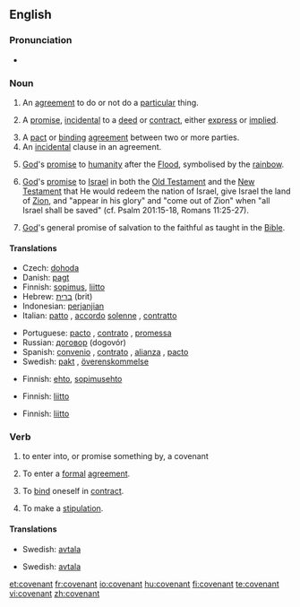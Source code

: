 ==English==

===Pronunciation===
*{{audio|en-us-covenant.ogg|Audio (US)}}

===Noun===
{{en-noun}}
#{{legal}} An [[agreement]] to do or not do a [[particular]] thing.
#{{legal}} A [[promise]], [[incidental]] to a [[deed]] or [[contract]], either [[express]] or [[implied]].
# A [[pact]] or [[binding]] [[agreement]] between two or more parties.
# An [[incidental]] clause in an agreement.
# {{biblical}} [[God]]'s [[promise]] to [[humanity]] after the [[Flood]], symbolised by the [[rainbow]].
# {{biblical}} [[God]]'s [[promise]] to [[Israel]] in both the [[Old Testament]] and the [[New Testament]] that He would redeem the nation of Israel, give Israel the land of [[Zion]], and "appear in his glory" and "come out of Zion" when "all Israel shall be saved" (cf. Psalm 201:15-18, Romans 11:25-27).
# {{biblical}} [[God]]'s general promise of salvation to the faithful as taught in the [[Bible]].

====Translations====
{{trans-top|binding agreement}}
*Czech: [[dohoda]] {{f}}
*Danish: [[pagt]]
*Finnish: [[sopimus]], [[liitto]]
*Hebrew: [[ברית]] (brit) {{f}}
*Indonesian: [[perjanjian]]
*Italian: [[patto]] {{m}}, [[accordo]] [[solenne]] {{m}}, [[contratto]] {{m}}
{{trans-mid}}
*Portuguese: [[pacto]] {{m}}, [[contrato]] {{m}}, [[promessa]] {{f}}
*Russian: [[договор]] (dogovór) {{m}}
*Spanish: [[convenio]] {{m}}, [[contrato]] {{m}}, [[alianza]] {{f}}, [[pacto]] {{m}}
*Swedish: [[pakt]] {{c}}, [[överenskommelse]] {{c}}
{{trans-bottom}}

{{trans-top|incidental clause}}
*Finnish: [[ehto]], [[sopimusehto]]
{{trans-mid}}
{{trans-bottom}}

{{trans-top|God's promise to mankind after the Flood}}
*Finnish: [[liitto]]
{{trans-mid}}
{{trans-bottom}}

{{trans-top|God's promise to Israel}}
*Finnish: [[liitto]]
{{trans-mid}}
{{trans-bottom}}

{{trans-top|God's promise of salvation to the faithful}}
{{trans-mid}}
{{trans-bottom}}

===Verb===
{{en-verb}}

# to enter into, or promise something by, a covenant
#{{legal}} To enter a [[formal]] [[agreement]].
#{{legal}} To [[bind]] oneself in [[contract]].
#{{legal}} To make a [[stipulation]].

====Translations====
{{trans-top|to enter into a covenant}}
{{trans-mid}}
*Swedish: [[avtala]]
{{trans-bottom}}

{{trans-top|to enter a formal agreement}}
{{trans-mid}}
*Swedish: [[avtala]]
{{trans-bottom}}

[[et:covenant]]
[[fr:covenant]]
[[io:covenant]]
[[hu:covenant]]
[[fi:covenant]]
[[te:covenant]]
[[vi:covenant]]
[[zh:covenant]]